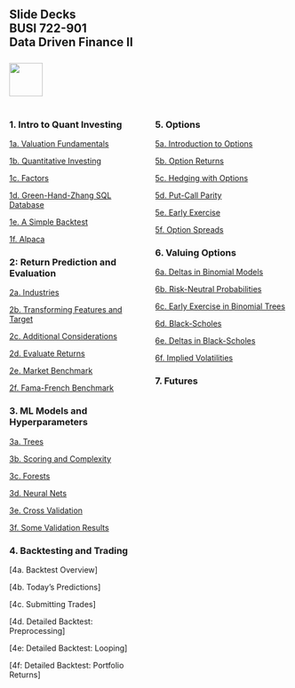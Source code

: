 ## Slide Decks<br>BUSI 722-901<br>Data Driven Finance II<br><br>![](RiceBusiness-transparent-logo-sm.png){height="60"}<br>

:::: {.columns}

::: {.column width="50%"}

### 1. Intro to Quant Investing

[1a. Valuation Fundamentals](1a-valuation-fundamentals.html){target="_blank"}

[1b. Quantitative Investing](1b-quant-investing.html){target="_blank"}

[1c. Factors](1c-factors.html){target="_blank"}

[1d. Green-Hand-Zhang SQL Database](1d-ghz-database.html){target="_blank"}

[1e. A Simple Backtest](1e-simple-backtest.html){target="_blank"}

[1f. Alpaca](1f-alpaca.html){target="_blank"}

### 2: Return Prediction and Evaluation

[2a. Industries](2a-industries.html){target="_blank"}

[2b. Transforming Features and Target](2b-transformations.html){target="_blank"}

[2c. Additional Considerations](2c-additional.html){target="_blank"}

[2d. Evaluate Returns](2d-evaluate1.html){target="_blank"}

[2e. Market Benchmark](2e-evaluate2.html){target="_blank"}

[2f. Fama-French Benchmark](2f-evaluate3.html){target="_blank"}

### 3. ML Models and Hyperparameters

[3a. Trees](3a-trees.html){target="_blank"}

[3b. Scoring and Complexity](3b-scoring.html){target="_blank"}

[3c. Forests](3c-forests.html){target="_blank"}

[3d. Neural Nets](3d-neuralnets.html){target="_blank"}

[3e. Cross Validation](3e-validation.html){target="_blank"}

[3f. Some Validation Results](3f-validation-results.html){target="_blank"}

### 4. Backtesting and Trading

[4a. Backtest Overview]

[4b. Today's Predictions]

[4c. Submitting Trades]

[4d. Detailed Backtest: Preprocessing]

[4e: Detailed Backtest: Looping]

[4f: Detailed Backtest: Portfolio Returns]

:::

::: {.column width="50%"}

### 5. Options

[5a. Introduction to Options](5a-intro-options.html){target="_blank"}

[5b. Option Returns](5b-option-returns.html){target="_blank"}

[5c. Hedging with Options](5c-hedging.html){target="_blank"}

[5d. Put-Call Parity](5d-put-call-parity.html){target="_blank"}

[5e. Early Exercise](5e-early-exercise.html)

[5f. Option Spreads](5f-option-portfolios.html)


### 6. Valuing Options

[6a. Deltas in Binomial Models](6a-binomial-deltas.html){target="_blank"}

[6b. Risk-Neutral Probabilities](6b-risk-neutral-probabilities.html){target="_blank"}

[6c. Early Exercise in Binomial Trees](6c-early-exercise.html){target="_blank"}

[6d. Black-Scholes](6d-black-scholes.html){target="_blank"}

[6e. Deltas in Black-Scholes](4b-option-premia.html){target="_blank"}

[6f. Implied Volatilities](4b-option-premia.html){target="_blank"}

### 7. Futures

:::

::::